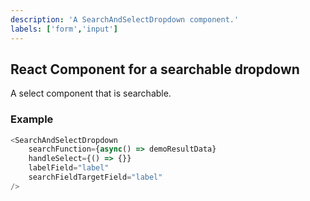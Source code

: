 ```yaml
---
description: 'A SearchAndSelectDropdown component.'
labels: ['form','input']
---
```




## React Component for a searchable dropdown

A select component that is searchable.

### Example


```js live
<SearchAndSelectDropdown
    searchFunction={async() => demoResultData}
    handleSelect={() => {}}
    labelField="label"
    searchFieldTargetField="label"
/>
```
